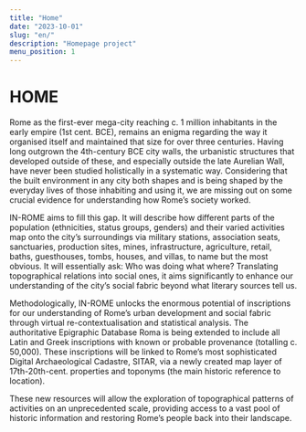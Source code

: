 ```yaml
---
title: "Home"
date: "2023-10-01"
slug: "en/"
description: "Homepage project"
menu_position: 1
---
```



# HOME

Rome as the first-ever mega-city reaching c. 1 million inhabitants in the early empire (1st cent. BCE), remains an enigma regarding the way it organised itself and maintained that size for over three centuries. Having long outgrown the 4th-century BCE city walls, the urbanistic structures that developed outside of these, and especially outside the late Aurelian Wall, have never been studied holistically in a systematic way. Considering that the built environment in any city both shapes and is being shaped by the everyday lives of those inhabiting and using it, we are missing out on some crucial evidence for understanding how Rome’s society worked.

IN-ROME aims to fill this gap. It will describe how different parts of the population (ethnicities, status groups, genders) and their varied activities map onto the city’s surroundings via military stations, association seats, sanctuaries, production sites, mines, infrastructure, agriculture, retail, baths, guesthouses, tombs, houses, and villas, to name but the most obvious. It will essentially ask: Who was doing what where? Translating topographical relations into social ones, it aims significantly to enhance our understanding of the city’s social fabric beyond what literary sources tell us.

Methodologically, IN-ROME unlocks the enormous potential of inscriptions for our understanding of Rome’s urban development and social fabric through virtual re-contextualisation and statistical analysis. The authoritative Epigraphic Database Roma is being extended to include all Latin and Greek inscriptions with known or probable provenance (totalling c. 50,000). These inscriptions will be linked to Rome’s most sophisticated Digital Archaeological Cadastre, SITAR, via a newly created map layer of 17th-20th-cent. properties and toponyms (the main historic reference to location).

These new resources will allow the exploration of topographical patterns of activities on an unprecedented scale, providing access to a vast pool of historic information and restoring Rome’s people back into their landscape.

<Box language="en" />
